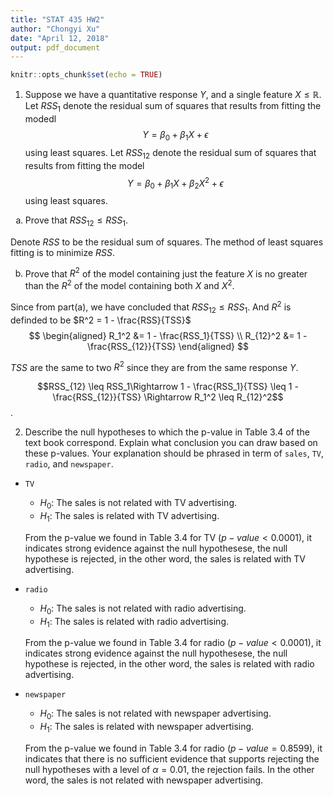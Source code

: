 ```yaml
---
title: "STAT 435 HW2"
author: "Chongyi Xu"
date: "April 12, 2018"
output: pdf_document
---
```


```r
knitr::opts_chunk$set(echo = TRUE)
```

1. Suppose we have a quantitative response $Y$, and a single feature $X\leq \mathbb{R}$. Let $RSS_1$ denote the residual sum of squares that results from fitting the modedl
$$Y = \beta_0 + \beta_1X + \epsilon$$
using least squares. Let $RSS_{12}$ denote the residual sum of squares that results from fitting the model
$$Y = \beta_0 + \beta_1X + \beta_2X^2 + \epsilon$$
using least squares.

(a) Prove that $RSS_{12} \leq RSS_1$.

Denote $RSS$ to be the residual sum of squares. The method of least squares fitting is to minimize $RSS$.  

(b) Prove that $R^2$ of the model containing just the feature $X$ is no greater than the $R^2$ of the model containing both $X$ and $X^2$.

Since from part(a), we have concluded that $RSS_{12} \leq RSS_1$. And $R^2$ is definded to be $R^2 = 1 - \frac{RSS}{TSS}$
$$
\begin{aligned}
  R_1^2       &= 1 - \frac{RSS_1}{TSS} \\
  R_{12}^2    &= 1 - \frac{RSS_{12}}{TSS}
\end{aligned}
$$

$TSS$ are the same to two $R^2$ since they are from the same response $Y$.

$$RSS_{12} \leq RSS_1\Rightarrow 1 - \frac{RSS_1}{TSS} \leq 1 - \frac{RSS_{12}}{TSS} \Rightarrow R_1^2 \leq R_{12}^2$$.

2. Describe the null hypotheses to which the p-value in Table 3.4 of the text book correspond. Explain what conclusion you can draw based on these p-values. Your explanation should be phrased in term of `sales`, `TV`, `radio`, and `newspaper`.

* `TV`

  + $H_0$: The sales is not related with TV advertising.
  + $H_1$: The sales is related with TV advertising.
  
  From the p-value we found in Table 3.4 for TV ($p-value<0.0001$), it indicates strong evidence against the null hypothesese, the null hypothese is rejected, in the other word, the sales is related with TV advertising.
  
* `radio`

  + $H_0$: The sales is not related with radio advertising.
  + $H_1$: The sales is related with radio advertising.
  
  From the p-value we found in Table 3.4 for radio ($p-value<0.0001$), it indicates strong evidence against the null hypothesese, the null hypothese is rejected, in the other word, the sales is related with radio advertising.
  
* `newspaper`

  + $H_0$: The sales is not related with newspaper advertising.
  + $H_1$: The sales is related with newspaper advertising.
  
  From the p-value we found in Table 3.4 for radio ($p-value=0.8599$), it indicates that there is no sufficient evidence that supports rejecting the null hypotheses with a level of $\alpha=0.01$, the rejection fails. In the other word,  the sales is not related with newspaper advertising.